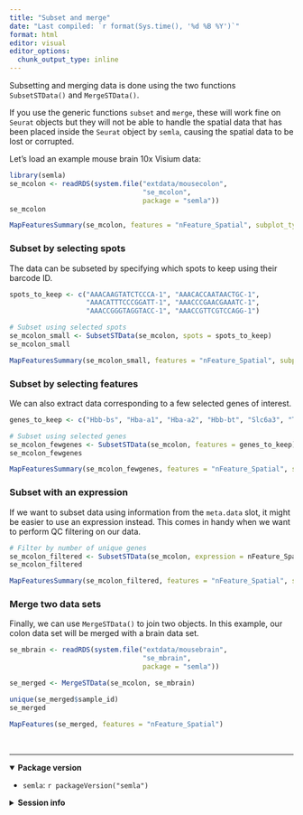 ```yaml
---
title: "Subset and merge"
date: "Last compiled: `r format(Sys.time(), '%d %B %Y')`"
format: html
editor: visual
editor_options: 
  chunk_output_type: inline
---
```


Subsetting and merging data is done using the two functions `SubsetSTData()` and `MergeSTData()`.

If you use the generic functions `subset` and `merge`, these will work fine on `Seurat` objects but they will not be able to handle the spatial data that has been placed inside the `Seurat` object by `semla`, causing the spatial data to be lost or corrupted.

Let's load an example mouse brain 10x Visium data:

```r
library(semla)
se_mcolon <- readRDS(system.file("extdata/mousecolon", 
                                 "se_mcolon", 
                                 package = "semla"))
se_mcolon
```

```r
MapFeaturesSummary(se_mcolon, features = "nFeature_Spatial", subplot_type = "histogram")
```

### Subset by selecting spots

The data can be subseted by specifying which spots to keep using their barcode ID.

```r
spots_to_keep <- c("AAACAAGTATCTCCCA-1", "AAACACCAATAACTGC-1", 
                   "AAACATTTCCCGGATT-1", "AAACCCGAACGAAATC-1", 
                   "AAACCGGGTAGGTACC-1", "AAACCGTTCGTCCAGG-1")

# Subset using selected spots
se_mcolon_small <- SubsetSTData(se_mcolon, spots = spots_to_keep)
se_mcolon_small
```

```r
MapFeaturesSummary(se_mcolon_small, features = "nFeature_Spatial", subplot_type = "histogram")
```

### Subset by selecting features

We can also extract data corresponding to a few selected genes of interest.

```r
genes_to_keep <- c("Hbb-bs", "Hba-a1", "Hba-a2", "Hbb-bt", "Slc6a3", "Th")

# Subset using selected genes
se_mcolon_fewgenes <- SubsetSTData(se_mcolon, features = genes_to_keep)
se_mcolon_fewgenes
```

```r
MapFeaturesSummary(se_mcolon_fewgenes, features = "nFeature_Spatial", subplot_type = "histogram")
```

### Subset with an expression

If we want to subset data using information from the `meta.data` slot, it might be easier to use an expression instead. This comes in handy when we want to perform QC filtering on our data.

```r
# Filter by number of unique genes
se_mcolon_filtered <- SubsetSTData(se_mcolon, expression = nFeature_Spatial > 30)
se_mcolon_filtered
```

```r
MapFeaturesSummary(se_mcolon_filtered, features = "nFeature_Spatial", subplot_type = "histogram")
```

### Merge two data sets

Finally, we can use `MergeSTData()` to join two objects. In this example, our colon data set will be merged with a brain data set.

```r
se_mbrain <- readRDS(system.file("extdata/mousebrain", 
                                 "se_mbrain", 
                                 package = "semla"))
```

```r
se_merged <- MergeSTData(se_mcolon, se_mbrain)

unique(se_merged$sample_id)
se_merged
```

```r
MapFeatures(se_merged, features = "nFeature_Spatial")
```

<br>

------------------------------------------------------------------------

<details open>

<summary>**Package version**</summary>

-   `semla`: `r packageVersion("semla")`

</details>

<details>

<summary>**Session info**</summary>

```r
sessionInfo()
```

</details>

<br>
